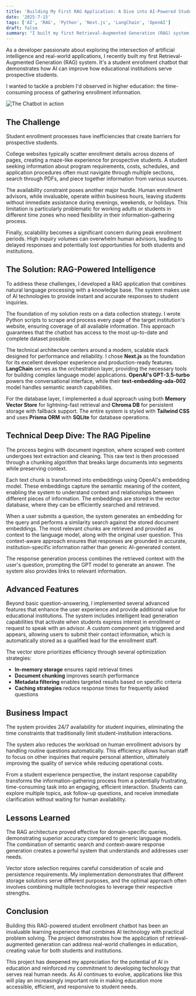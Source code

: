 ```yaml
---
title: 'Building My First RAG Application: A Dive into AI-Powered Student Enrollment'
date: '2025-7-15'
tags: ['AI', 'RAG', 'Python', 'Next.js', 'LangChain', 'OpenAI']
draft: false
summary: "I built my first Retrieval-Augmented Generation (RAG) system - a student enrollment chatbot that demonstrates how AI can improve how educational institutions serve prospective students. The system combines natural language processing with a knowledge base to provide instant, accurate responses to student inquiries."
---
```


As a developer passionate about exploring the intersection of artificial intelligence and real-world applications, I recently built my first Retrieval-Augmented Generation (RAG) system. It's a student enrollment chatbot that demonstrates how AI can improve how educational institutions serve prospective students.

I wanted to tackle a problem I'd observed in higher education: the time-consuming process of gathering enrollment information.

![The Chatbot in action](https://res.cloudinary.com/dm7y3yvjp/image/upload/v1761018256/northwest-lineman-chatbot_fwoi7b.gif)


## The Challenge

Student enrollment processes have inefficiencies that create barriers for prospective students.

College websites typically scatter enrollment details across dozens of pages, creating a maze-like experience for prospective students. A student seeking information about program requirements, costs, schedules, and application procedures often must navigate through multiple sections, search through PDFs, and piece together information from various sources.

The availability constraint poses another major hurdle. Human enrollment advisors, while invaluable, operate within business hours, leaving students without immediate assistance during evenings, weekends, or holidays. This limitation is particularly problematic for working adults or students in different time zones who need flexibility in their information-gathering process.

Finally, scalability becomes a significant concern during peak enrollment periods. High inquiry volumes can overwhelm human advisors, leading to delayed responses and potentially lost opportunities for both students and institutions.

## The Solution: RAG-Powered Intelligence

To address these challenges, I developed a RAG application that combines natural language processing with a knowledge base. The system makes use of AI technologies to provide instant and accurate responses to student inquiries.

The foundation of my solution rests on a data collection strategy. I wrote Python scripts to scrape and process every page of the target institution's website, ensuring coverage of all available information. This approach guarantees that the chatbot has access to the most up-to-date and complete dataset possible.

The technical architecture centers around a modern, scalable stack designed for performance and reliability. I chose **Next.js** as the foundation for its excellent developer experience and production-ready features. **LangChain** serves as the orchestration layer, providing the necessary tools for building complex language model applications. **OpenAI's GPT-3.5-turbo** powers the conversational interface, while their **text-embedding-ada-002** model handles semantic search capabilities.

For the database layer, I implemented a dual approach using both **Memory Vector Store** for lightning-fast retrieval and **Chroma DB** for persistent storage with fallback support. The entire system is styled with **Tailwind CSS** and uses **Prisma ORM** with **SQLite** for database operations.

## Technical Deep Dive: The RAG Pipeline

The process begins with document ingestion, where scraped web content undergoes text extraction and cleaning. This raw text is then processed through a chunking algorithm that breaks large documents into segments while preserving context.

Each text chunk is transformed into embeddings using OpenAI's embedding model. These embeddings capture the semantic meaning of the content, enabling the system to understand context and relationships between different pieces of information. The embeddings are stored in the vector database, where they can be efficiently searched and retrieved.

When a user submits a question, the system generates an embedding for the query and performs a similarity search against the stored document embeddings. The most relevant chunks are retrieved and provided as context to the language model, along with the original user question. This context-aware approach ensures that responses are grounded in accurate, institution-specific information rather than generic AI-generated content.

The response generation process combines the retrieved context with the user's question, prompting the GPT model to generate an answer. The system also provides links to relevant information.

## Advanced Features

Beyond basic question-answering, I implemented several advanced features that enhance the user experience and provide additional value for educational institutions. The system includes intelligent lead generation capabilities that activate when students express interest in enrollment or request to speak with an advisor. A custom component gets triggered and appears, allowing users to submit their contact information, which is automatically stored as a qualified lead for the enrollment staff.

The vector store prioritizes efficiency through several optimization strategies:

- **In-memory storage** ensures rapid retrieval times
- **Document chunking** improves search performance
- **Metadata filtering** enables targeted results based on specific criteria
- **Caching strategies** reduce response times for frequently asked questions

## Business Impact

The system provides 24/7 availability for student inquiries, eliminating the time constraints that traditionally limit student-institution interactions.

The system also reduces the workload on human enrollment advisors by handling routine questions automatically. This efficiency allows human staff to focus on other inquiries that require personal attention, ultimately improving the quality of service while reducing operational costs.

From a student experience perspective, the instant response capability transforms the information-gathering process from a potentially frustrating, time-consuming task into an engaging, efficient interaction. Students can explore multiple topics, ask follow-up questions, and receive immediate clarification without waiting for human availability.

## Lessons Learned

The RAG architecture proved effective for domain-specific queries, demonstrating superior accuracy compared to generic language models. The combination of semantic search and context-aware response generation creates a powerful system that understands and addresses user needs.

Vector store selection requires careful consideration of scale and persistence requirements. My implementation demonstrates that different storage solutions serve different purposes, and the optimal approach often involves combining multiple technologies to leverage their respective strengths.

## Conclusion

Building this RAG-powered student enrollment chatbot has been an invaluable learning experience that combines AI technology with practical problem solving. The project demonstrates how the application of retrieval-augmented generation can address real-world challenges in education, creating value for both students and institutions.

This project has deepened my appreciation for the potential of AI in education and reinforced my commitment to developing technology that serves real human needs. As AI continues to evolve, applications like this will play an increasingly important role in making education more accessible, efficient, and responsive to student needs.
